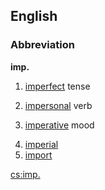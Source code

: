 {{see|imp}}
==English==
===Abbreviation===
'''imp.'''

#{{grammar}} [[imperfect]] tense
#{{grammar}} [[impersonal]] verb
#{{grammar}} [[imperative]] mood
#[[imperial]]
#[[import]]
[[cs:imp.]]